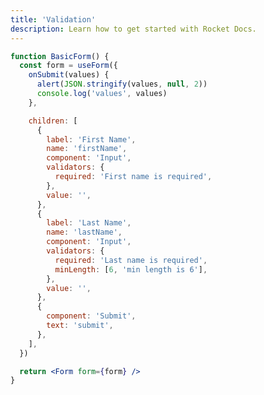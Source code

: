 ```yaml
---
title: 'Validation'
description: Learn how to get started with Rocket Docs.
---
```


```jsx live
function BasicForm() {
  const form = useForm({
    onSubmit(values) {
      alert(JSON.stringify(values, null, 2))
      console.log('values', values)
    },

    children: [
      {
        label: 'First Name',
        name: 'firstName',
        component: 'Input',
        validators: {
          required: 'First name is required',
        },
        value: '',
      },
      {
        label: 'Last Name',
        name: 'lastName',
        component: 'Input',
        validators: {
          required: 'Last name is required',
          minLength: [6, 'min length is 6'],
        },
        value: '',
      },
      {
        component: 'Submit',
        text: 'submit',
      },
    ],
  })

  return <Form form={form} />
}
```

